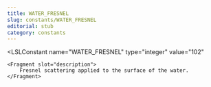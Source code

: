 ```yaml
---
title: WATER_FRESNEL
slug: constants/WATER_FRESNEL
editorial: stub
category: constants
---
```


<LSLConstant
	name="WATER_FRESNEL"
	type="integer"
	value="102"
>
	<Fragment slot="description">
		Fresnel scattering applied to the surface of the water.
	</Fragment>
</LSLConstant>
